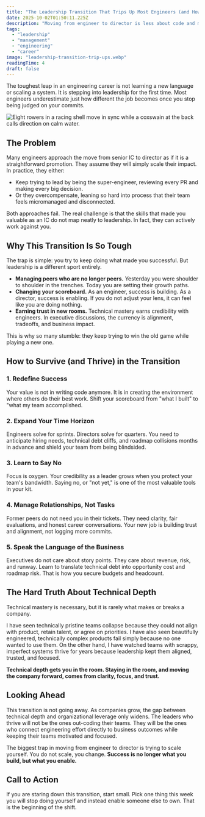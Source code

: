 ```yaml
---
title: "The Leadership Transition That Trips Up Most Engineers (and How to Survive It)"
date: 2025-10-02T01:50:11.225Z
description: "Moving from engineer to director is less about code and more about clarity, trust, and alignment. Learn why so many leaders stumble in this transition and ho..."
tags:
  - "leadership"
  - "management"
  - "engineering"
  - "career"
image: "leadership-transition-trip-ups.webp"
readingTime: 4
draft: false
---
```








The toughest leap in an engineering career is not learning a new language or scaling a system. It is stepping into leadership for the first time. Most engineers underestimate just how different the job becomes once you stop being judged on your commits.

![Eight rowers in a racing shell move in sync while a coxswain at the back calls direction on calm water.](leadership-transition-trip-ups.webp)

## The Problem

Many engineers approach the move from senior IC to director as if it is a straightforward promotion. They assume they will simply scale their impact. In practice, they either:

- Keep trying to lead by being the super-engineer, reviewing every PR and making every big decision.
- Or they overcompensate, leaning so hard into process that their team feels micromanaged and disconnected.

Both approaches fail. The real challenge is that the skills that made you valuable as an IC do not map neatly to leadership. In fact, they can actively work against you.

## Why This Transition Is So Tough

The trap is simple: you try to keep doing what made you successful. But leadership is a different sport entirely.

- **Managing peers who are no longer peers.** Yesterday you were shoulder to shoulder in the trenches. Today you are setting their growth paths.
- **Changing your scoreboard.** As an engineer, success is building. As a director, success is enabling. If you do not adjust your lens, it can feel like you are doing nothing.
- **Earning trust in new rooms.** Technical mastery earns credibility with engineers. In executive discussions, the currency is alignment, tradeoffs, and business impact.

This is why so many stumble: they keep trying to win the old game while playing a new one.

## How to Survive (and Thrive) in the Transition

### 1. Redefine Success

Your value is not in writing code anymore. It is in creating the environment where others do their best work. Shift your scoreboard from "what I built" to "what my team accomplished.

### 2. Expand Your Time Horizon

Engineers solve for sprints. Directors solve for quarters. You need to anticipate hiring needs, technical debt cliffs, and roadmap collisions months in advance and shield your team from being blindsided.

### 3. Learn to Say No

Focus is oxygen. Your credibility as a leader grows when you protect your team's bandwidth. Saying no, or "not yet," is one of the most valuable tools in your kit.

### 4. Manage Relationships, Not Tasks

Former peers do not need you in their tickets. They need clarity, fair evaluations, and honest career conversations. Your new job is building trust and alignment, not logging more commits.

### 5. Speak the Language of the Business

Executives do not care about story points. They care about revenue, risk, and runway. Learn to translate technical debt into opportunity cost and roadmap risk. That is how you secure budgets and headcount.

## The Hard Truth About Technical Depth

Technical mastery is necessary, but it is rarely what makes or breaks a company.

I have seen technically pristine teams collapse because they could not align with product, retain talent, or agree on priorities. I have also seen beautifully engineered, technically complex products fail simply because no one wanted to use them. On the other hand, I have watched teams with scrappy, imperfect systems thrive for years because leadership kept them aligned, trusted, and focused.

**Technical depth gets you in the room. Staying in the room, and moving the company forward, comes from clarity, focus, and trust.**

## Looking Ahead

This transition is not going away. As companies grow, the gap between technical depth and organizational leverage only widens. The leaders who thrive will not be the ones out-coding their teams. They will be the ones who connect engineering effort directly to business outcomes while keeping their teams motivated and focused.

The biggest trap in moving from engineer to director is trying to scale yourself. You do not scale, you change. **Success is no longer what you build, but what you enable.**

## Call to Action

If you are staring down this transition, start small. Pick one thing this week you will stop doing yourself and instead enable someone else to own. That is the beginning of the shift.